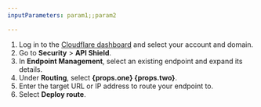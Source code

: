 ```yaml
---
inputParameters: param1;;param2

---
```



1. Log in to the [Cloudflare dashboard](https://dash.cloudflare.com/) and select your account and domain.
2. Go to **Security** > **API Shield**.
3. In **Endpoint Management**, select an existing endpoint and expand its details.
4. Under **Routing**, select **{props.one} {props.two}**.
5. Enter the target URL or IP address to route your endpoint to.
6. Select **Deploy route**.
